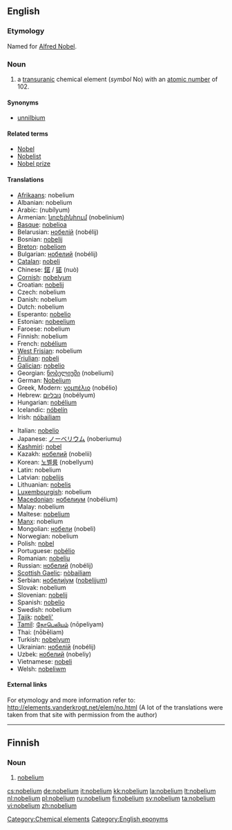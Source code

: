{{see|Nobelium}}
==English==
{{elements|No|mendelevium|Md|lawrencium|Lr}}

===Etymology===
Named for [[w:Alfred Nobel|Alfred Nobel]].

===Noun===
{{en-noun|-}}
{{wikipedia}}

# a [[transuranic]] chemical element (''symbol'' No) with an [[atomic number]] of 102.

====Synonyms====
* [[unnilbium]]

====Related terms====
* [[w:Alfred Nobel|Nobel]]
* [[Nobelist]]
* [[Nobel prize]]

====Translations====
{{top}}
* [[Afrikaans]]: nobelium
* Albanian: nobelium
* Arabic: {{Arab|[[نوبليوم]]}} (nubílyum) {{m}}
* Armenian: [[նոբելինիում]] (nobelinium)
* [[Basque]]: [[nobelioa]]
* Belarusian: [[нобелiй]] (nobélij) {{m}}
* Bosnian: [[nobelij]]
* [[Breton]]: [[nobeliom]]
* Bulgarian: [[нобелий]] (nobélij) {{m}}
* [[Catalan]]: [[nobeli]]
* Chinese: [[鍩]] / [[锘]] (nuò)
* [[Cornish]]: [[nobelyum]]
* Croatian: [[nobelij]]
* Czech: nobelium
* Danish: nobelium
* Dutch: nobelium {{n}}
* Esperanto: [[nobelio]]
* Estonian: [[nobeelium]]
* Faroese: nobelium
* Finnish: nobelium
* French: [[nobélium]] {{m}}
* [[West Frisian]]: nobelium
* [[Friulian]]: [[nobeli]]
* [[Galician]]: [[nobelio]]
* Georgian: [[ნობელიუმი]] (nobeliumi)
* German: [[Nobelium]] {{n}}
* Greek, Modern: [[νομπέλιο]] (nobélio) {{n}}
* Hebrew: [[נובליום]] (nobélyum)
* Hungarian: [[nobélium]]
* Icelandic: [[nóbelín]]
* Irish: [[nóbailiam]]
{{mid}}
* Italian: [[nobelio]] {{m}}
* Japanese: [[ノーベリウム]] (noberiumu)
* [[Kashmiri]]: [[nobel]]
* Kazakh: [[нобелий]] (nobelii)
* Korean: [[노벨륨]] (nobellyum)
* Latin: nobelium
* Latvian: [[nobelijs]]
* Lithuanian: [[nobelis]]
* [[Luxembourgish]]: nobelium
* [[Macedonian]]: [[нобелиум]] (nobélium) {{m}}
* Malay: nobelium
* Maltese: [[nobeljum]]
* [[Manx]]: nobelium
* Mongolian: [[нобели]] (nobeli)
* Norwegian: nobelium
* Polish: [[nobel]] {{m}}
* Portuguese: [[nobélio]] {{m}}
* Romanian: [[nobeliu]] {{n}}
* Russian: [[нобелий]] (nobélij) {{m}}
* [[Scottish Gaelic]]: [[nòbailiam]]
* Serbian: [[нобелиjум]] ([[nobelijum]]) {{m}}
* Slovak: nobelium
* Slovenian: [[nobelij]]
* Spanish: [[nobelio]] {{m}}
* Swedish: nobelium
* [[Tajik]]: [[nobeli']]
* [[Tamil]]: [[நோபெலியம்]] (nōpeliyam)
* Thai: {{Thai|[[โนเบเลียม]]}} (nōbēliam)
* Turkish: [[nobelyum]]
* Ukrainian: [[нобелiй]] (nobélij) {{m}}
* Uzbek: [[нобелий]] (nobeliy)
* Vietnamese: [[nobeli]]
* Welsh: [[nobeliwm]]
{{bottom}}

====External links====
For etymology and more information refer to:
http://elements.vanderkrogt.net/elem/no.html
(A lot of the translations were taken from that site with permission from the author)

<!--SOED-->

[[Category:Chemical elements]]
[[Category:English eponyms]]

----

==Finnish==
{{wikipedia|lang=fi}}

===Noun===
{{fi-noun}}

# {{element|lang=fi}} [[#English|nobelium]]

[[cs:nobelium]]
[[de:nobelium]]
[[it:nobelium]]
[[kk:nobelium]]
[[la:nobelium]]
[[lt:nobelium]]
[[nl:nobelium]]
[[pl:nobelium]]
[[ru:nobelium]]
[[fi:nobelium]]
[[sv:nobelium]]
[[ta:nobelium]]
[[vi:nobelium]]
[[zh:nobelium]]